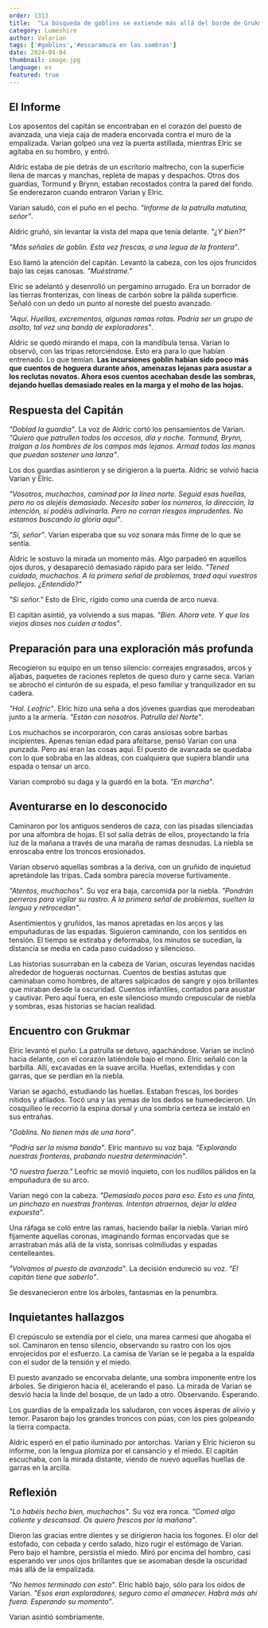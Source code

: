 ```yaml
---
order: 1313
title:  "La búsqueda de goblins se extiende más allá del borde de Grukmar"
category: Lumeshire
author: Valarian
tags: ['#goblins','#escaramuza en las sombras']
date: 2024-04-04
thumbnail: image.jpg
language: es
featured: true
---
```


## El Informe

Los aposentos del capitán se encontraban en el corazón del puesto de avanzada, una vieja caja de madera encorvada contra el muro de la empalizada. Varian golpeó una vez la puerta astillada, mientras Elric se agitaba en su hombro, y entró.

Aldric estaba de pie detrás de un escritorio maltrecho, con la superficie llena de marcas y manchas, repleta de mapas y despachos. Otros dos guardias, Tormund y Brynn, estaban recostados contra la pared del fondo. Se enderezaron cuando entraron Varian y Elric.

Varian saludó, con el puño en el pecho. *"Informe de la patrulla matutina, señor"*.

Aldric gruñó, sin levantar la vista del mapa que tenía delante. *"¿Y bien?"*

*"Más señales de goblin. Esta vez frescas, a una legua de la frontera"*.

Eso llamó la atención del capitán. Levantó la cabeza, con los ojos fruncidos bajo las cejas canosas. *"Muéstrame."*

Elric se adelantó y desenrolló un pergamino arrugado. Era un borrador de las tierras fronterizas, con líneas de carbón sobre la pálida superficie. Señaló con un dedo un punto al noreste del puesto avanzado.

*"Aquí. Huellas, excrementos, algunas ramas rotas. Podría ser un grupo de asalto, tal vez una banda de exploradores"*.

Aldric se quedó mirando el mapa, con la mandíbula tensa. Varian lo observó, con las tripas retorciéndose. Esto era para lo que habían entrenado. Lo que temían. **Las incursiones goblin habían sido poco más que cuentos de hoguera durante años, amenazas lejanas para asustar a los reclutas novatos. Ahora esos cuentos acechaban desde las sombras, dejando huellas demasiado reales en la marga y el moho de las hojas.**

## Respuesta del Capitán

*"Doblad la guardia"*. La voz de Aldric cortó los pensamientos de Varian. *"Quiero que patrullen todos los accesos, día y noche. Tormund, Brynn, traigan a los hombres de los campos más lejanos. Armad todas las manos que puedan sostener una lanza"*.

Los dos guardias asintieron y se dirigieron a la puerta. Aldric se volvió hacia Varian y Elric.

*"Vosotros, muchachos, caminad por la línea norte. Seguid esas huellas, pero no os alejéis demasiado. Necesito saber los números, la dirección, la intención, si podéis adivinarla. Pero no corran riesgos imprudentes. No estamos buscando la gloria aquí"*.

*"Sí, señor"*. Varian esperaba que su voz sonara más firme de lo que se sentía.

Aldric le sostuvo la mirada un momento más. Algo parpadeó en aquellos ojos duros, y desapareció demasiado rápido para ser leído. *"Tened cuidado, muchachos. A la primera señal de problemas, traed aquí vuestros pellejos. ¿Entendido?"*

*"Si señor."* Esto de Elric, rígido como una cuerda de arco nueva.

El capitán asintió, ya volviendo a sus mapas. *"Bien. Ahora vete. Y que los viejos dioses nos cuiden a todos"*.

## Preparación para una exploración más profunda

Recogieron su equipo en un tenso silencio: correajes engrasados, arcos y aljabas, paquetes de raciones repletos de queso duro y carne seca. Varian se abrochó el cinturón de su espada, el peso familiar y tranquilizador en su cadera.

*"Hal. Leofric"*. Elric hizo una seña a dos jóvenes guardias que merodeaban junto a la armería. *"Están con nosotros. Patrulla del Norte"*.

Los muchachos se incorporaron, con caras ansiosas sobre barbas incipientes. Apenas tenían edad para afeitarse, pensó Varian con una punzada. Pero así eran las cosas aquí. El puesto de avanzada se quedaba con lo que sobraba en las aldeas, con cualquiera que supiera blandir una espada o tensar un arco.

Varian comprobó su daga y la guardó en la bota. *"En marcha"*.

## Aventurarse en lo desconocido

Caminaron por los antiguos senderos de caza, con las pisadas silenciadas por una alfombra de hojas. El sol salía detrás de ellos, proyectando la fría luz de la mañana a través de una maraña de ramas desnudas. La niebla se enroscaba entre los troncos erosionados.

Varian observó aquellas sombras a la deriva, con un gruñido de inquietud apretándole las tripas. Cada sombra parecía moverse furtivamente.

*"Atentos, muchachos"*. Su voz era baja, carcomida por la niebla. *"Pondrán perreros para vigilar su rastro. A la primera señal de problemas, suelten la lengua y retrocedan"*.

Asentimientos y gruñidos, las manos apretadas en los arcos y las empuñaduras de las espadas. Siguieron caminando, con los sentidos en tensión. El tiempo se estiraba y deformaba, los minutos se sucedían, la distancia se medía en cada paso cuidadoso y silencioso.

Las historias susurraban en la cabeza de Varian, oscuras leyendas nacidas alrededor de hogueras nocturnas. Cuentos de bestias astutas que caminaban como hombres, de altares salpicados de sangre y ojos brillantes que miraban desde la oscuridad. Cuentos infantiles, contados para asustar y cautivar. Pero aquí fuera, en este silencioso mundo crepuscular de niebla y sombras, esas historias se hacían realidad.

## Encuentro con Grukmar

Elric levantó el puño. La patrulla se detuvo, agachándose. Varian se inclinó hacia delante, con el corazón latiéndole bajo el mono. Elric señaló con la barbilla. Allí, excavadas en la suave arcilla. Huellas, extendidas y con garras, que se perdían en la niebla.

Varian se agachó, estudiando las huellas. Estaban frescas, los bordes nítidos y afilados. Tocó una y las yemas de los dedos se humedecieron. Un cosquilleo le recorrió la espina dorsal y una sombría certeza se instaló en sus entrañas.

*"Goblins. No tienen más de una hora"*.

*"Podría ser la misma banda"*. Elric mantuvo su voz baja. *"Explorando nuestras fronteras, probando nuestra determinación"*.

*"O nuestra fuerza."* Leofric se movió inquieto, con los nudillos pálidos en la empuñadura de su arco.

Varian negó con la cabeza. *"Demasiado pocos para eso. Esto es una finta, un pinchazo en nuestras fronteras. Intentan atraernos, dejar la aldea expuesta"*.

Una ráfaga se coló entre las ramas, haciendo bailar la niebla. Varian miró fijamente aquellas coronas, imaginando formas encorvadas que se arrastraban más allá de la vista, sonrisas colmilludas y espadas centelleantes.

*"Volvamos al puesto de avanzada"*. La decisión endureció su voz. *"El capitán tiene que saberlo"*.

Se desvanecieron entre los árboles, fantasmas en la penumbra.

## Inquietantes hallazgos 

El crepúsculo se extendía por el cielo, una marea carmesí que ahogaba el sol. Caminaron en tenso silencio, observando su rastro con los ojos enrojecidos por el esfuerzo. La camisa de Varian se le pegaba a la espalda con el sudor de la tensión y el miedo.

El puesto avanzado se encorvaba delante, una sombra imponente entre los árboles. Se dirigieron hacia él, acelerando el paso. La mirada de Varian se desvió hacia la linde del bosque, de un lado a otro. Observando. Esperando.

Los guardias de la empalizada los saludaron, con voces ásperas de alivio y temor. Pasaron bajo los grandes troncos con púas, con los pies golpeando la tierra compacta.

Aldric esperó en el patio iluminado por antorchas. Varian y Elric hicieron su informe, con la lengua plomiza por el cansancio y el miedo. El capitán escuchaba, con la mirada distante, viendo de nuevo aquellas huellas de garras en la arcilla.

## Reflexión 

*"Lo habéis hecho bien, muchachos"*. Su voz era ronca. *"Comed algo caliente y descansad. Os quiero frescos por la mañana"*.

Dieron las gracias entre dientes y se dirigieron hacia los fogones. El olor del estofado, con cebada y cerdo salado, hizo rugir el estómago de Varian. Pero bajo el hambre, persistía el miedo. Miró por encima del hombro, casi esperando ver unos ojos brillantes que se asomaban desde la oscuridad más allá de la empalizada.

*"No hemos terminado con esto"*. Elric habló bajo, sólo para los oídos de Varian. *"Esos eran exploradores, seguro como el amanecer. Habrá más ahí fuera. Esperando su momento"*.

Varian asintió sombríamente.